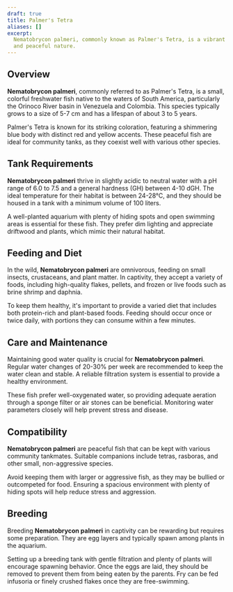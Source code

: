 ```yaml
---
draft: true
title: Palmer's Tetra
aliases: []
excerpt:
  Nematobrycon palmeri, commonly known as Palmer's Tetra, is a vibrant freshwater fish known for its colorful appearance
  and peaceful nature.
---
```


## Overview

**Nematobrycon palmeri**, commonly referred to as Palmer's Tetra, is a small, colorful freshwater fish native to the
waters of South America, particularly the Orinoco River basin in Venezuela and Colombia. This species typically grows to
a size of 5-7 cm and has a lifespan of about 3 to 5 years.

Palmer's Tetra is known for its striking coloration, featuring a shimmering blue body with distinct red and yellow
accents. These peaceful fish are ideal for community tanks, as they coexist well with various other species.

## Tank Requirements

**Nematobrycon palmeri** thrive in slightly acidic to neutral water with a pH range of 6.0 to 7.5 and a general hardness
(GH) between 4-10 dGH. The ideal temperature for their habitat is between 24-28°C, and they should be housed in a tank
with a minimum volume of 100 liters.

A well-planted aquarium with plenty of hiding spots and open swimming areas is essential for these fish. They prefer dim
lighting and appreciate driftwood and plants, which mimic their natural habitat.

## Feeding and Diet

In the wild, **Nematobrycon palmeri** are omnivorous, feeding on small insects, crustaceans, and plant matter. In
captivity, they accept a variety of foods, including high-quality flakes, pellets, and frozen or live foods such as
brine shrimp and daphnia.

To keep them healthy, it's important to provide a varied diet that includes both protein-rich and plant-based foods.
Feeding should occur once or twice daily, with portions they can consume within a few minutes.

## Care and Maintenance

Maintaining good water quality is crucial for **Nematobrycon palmeri**. Regular water changes of 20-30% per week are
recommended to keep the water clean and stable. A reliable filtration system is essential to provide a healthy
environment.

These fish prefer well-oxygenated water, so providing adequate aeration through a sponge filter or air stones can be
beneficial. Monitoring water parameters closely will help prevent stress and disease.

## Compatibility

**Nematobrycon palmeri** are peaceful fish that can be kept with various community tankmates. Suitable companions
include tetras, rasboras, and other small, non-aggressive species.

Avoid keeping them with larger or aggressive fish, as they may be bullied or outcompeted for food. Ensuring a spacious
environment with plenty of hiding spots will help reduce stress and aggression.

## Breeding

Breeding **Nematobrycon palmeri** in captivity can be rewarding but requires some preparation. They are egg layers and
typically spawn among plants in the aquarium.

Setting up a breeding tank with gentle filtration and plenty of plants will encourage spawning behavior. Once the eggs
are laid, they should be removed to prevent them from being eaten by the parents. Fry can be fed infusoria or finely
crushed flakes once they are free-swimming.
